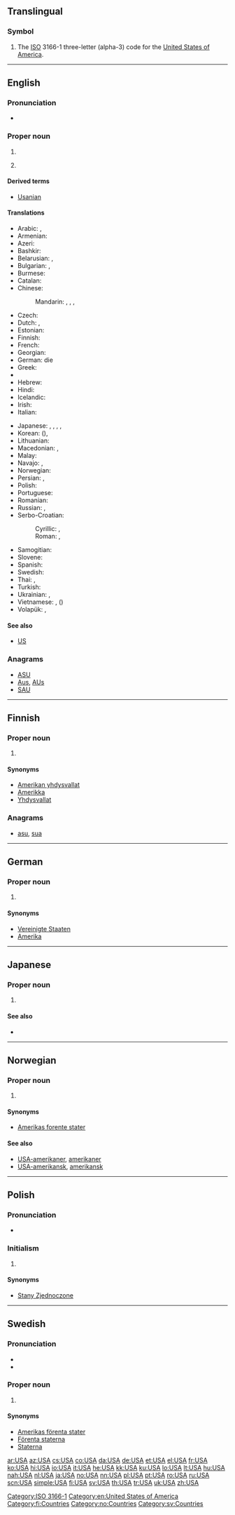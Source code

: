 {{also|usa|Usa|U.S.A.}}
==Translingual==

===Symbol===
{{head|mul|symbol}}

# The [[ISO]] 3166-1 three-letter (alpha-3) code for the [[United States of America]].

[[Category:ISO 3166-1]]

----

==English==
{{wikipedia}}

===Pronunciation===
* {{IPA|/juː.ɛs.eɪ/}}

===Proper noun===
{{en-proper noun}}

# {{initialism of|United States of America}}
# {{US|military|slang}} {{initialism of|United States Army}}

====Derived terms====
* [[Usanian]]

====Translations====
{{trans-top|United States of America}}
* Arabic: {{t-|ar|لولايات المتحدة|f|p|tr=al-wilayaat al-muttáHida}}, {{t+|ar|أمريكا|f|tr='amriika}}
* Armenian: {{t-|hy|ԱՄՆ|tr=AMN}}
* Azeri: {{t+|az|ABŞ}}
* Bashkir: {{tø|ba|АҠШ|tr=AQŠ, A-QïŠ}}
* Belarusian: {{t-|be|ЗША|m|p|tr=ze-še-á|xs=Belarusian}}, {{t-|be|Амерыка|f|tr=Améryka|xs=Belarusian}}
* Bulgarian: {{t-|bg|САЩ|m|p|tr=sašt}}, {{t-|bg|Америка|f|tr=Amérika}}
* Burmese: {{t-|my|အမေရိကန်|sc=Mymr|xs=Burmese}}
* Catalan: {{t-|ca|EUA|m|p}}
* Chinese:
*: Mandarin: {{t-|cmn|美國|sc=Hani}}, {{t-|cmn|美国|tr=Měiguó|sc=Hani}}, {{t-|cmn|美|alt=美-|tr=Měi-|sc=Hani}} {{qualifier|as a component}},  {{t-|cmn|USA|sc=Latn}}
* Czech: {{t+|cs|USA}}
* Dutch: {{t-|nl|VS}}, {{t+|nl|VSA}} {{qualifier|rare}}
* Estonian: {{t+|et|USA}}
* Finnish: {{t+|fi|USA}}
* French: {{t-|fr|EUA|m|p}}
* Georgian: {{t+|ka|აშშ|sc=Geor|xs=Georgian}}
* German: die {{t+|de|USA|p}}
* Greek: {{t+|el|ΗΠΑ|f|p|tr=IPA}}
* {{trreq|gu}}
* Hebrew: {{t-|he|ארה״ב|tr=arhab}}
* Hindi: {{t+|hi|अमेरिका|tr=amērikā|xs=Hindi}}
* Icelandic: {{t+|is|BNA|f|p}}
* Irish: {{t-|ga|SAM}}
* Italian: {{t-|it|U.S.A.|m|p}}
{{trans-mid}}
* Japanese: {{t+|ja|アメリカ|tr=Amerika}}, {{t+|ja|USA}}, {{t+|ja|米国|tr=べいこく, Beikoku}}, {{t+|ja|米|alt=米-|tr=Bei-}} {{qualifier|as a component}}, {{t-|ja|ユー・エス・エー|tr=yū-esu-ē}}
* Korean: {{t+|ko|미국|tr=Miguk|sc=Hang}} ({{t+|ko|美國|sc=Hani}}),  {{t+|ko|아메리카|tr=Amerika|sc=Hang}}
* Lithuanian: {{t+|lt|JAV|}}
* Macedonian: {{t-|mk|САД|f|p|tr=SAD}}, {{t+|mk|Америка|f|tr=Amérika}}
* Malay: {{t-|ms|AS}}
* Navajo: {{tø|nv|WBA}}, {{tø|nv|W.B.A.}}
* Norwegian: {{t+|no|USA}}
* Persian: {{t+|fa|ایالات متحده|tr=ayâlât-e motahideh}}, {{t+|fa|اتازونی|tr=etāzuni}}
* Polish: {{t+|pl|USA|p}}
* Portuguese: {{t+|pt|EUA|m|p}}
* Romanian: {{t+|ro|SUA|f|p}}
* Russian: {{t+|ru|США|m|p|tr=Se-Še-A, SŠA}},  {{t+|ru|Америка|f|tr=Amérika}}
* Serbo-Croatian:
*: Cyrillic: {{t-|sh|САД|f|p|sc=Cyrl|xs=Serbo-Croatian}}, {{t-|sh|Америка|f|sc=Cyrl|xs=Serbo-Croatian}}
*: Roman: {{t-|sh|SAD|f|p|xs=Serbo-Croatian}}, {{t-|sh|Amerika|f|xs=Serbo-Croatian}}
* Samogitian: {{tø|sgs|JAV|}}
* Slovene: {{t+|sl|ZDA|f|p}}
* Spanish: {{t-|es|EE. UU.|m|p}}
* Swedish: {{t+|sv|USA|n|s}}
* Thai: {{t-|th|สหรัฐ|tr=sàhàrát}}, {{t-|th|อเมริกา|tr=à-may-rí-gaa}}
* Turkish: {{t+|tr|ABD}}
* Ukrainian: {{t+|uk|США|m|p|tr=se-še-á|xs=Ukrainian}}, {{t-|uk|Америка|f|tr=Améryka|xs=Ukrainian}}
* Vietnamese: {{t+|vi|Mỹ|xs=Vietnamese}}, {{t+|vi|Hoa Kỳ|xs=Vietnamese}} ({{t-|vi|花旗|sc=Hani|xs=Vietnamese}})
* Volapük: {{t-|vo|TPM}}, {{t+|vo|Lamerikän}}
{{trans-bottom}}

====See also====
* [[US]]

===Anagrams===
* [[ASU#English|ASU]]
* [[Aus#English|Aus]], [[AUs#English|AUs]]
* [[SAU#English|SAU]]

[[Category:en:United States of America]]

----

==Finnish==

===Proper noun===
{{fi-proper noun}}

# {{l|en|USA}}

====Synonyms====
* [[Amerikan yhdysvallat]]
* [[Amerikka]]
* [[Yhdysvallat]]

===Anagrams===
* [[asu#Finnish|asu]], [[sua#Finnish|sua]]

[[Category:fi:Countries]]

----

==German==

===Proper noun===
{{de-proper noun|g=p}}

# {{l|en|USA}}

====Synonyms====
* [[Vereinigte Staaten]]
* [[Amerika]]

----

==Japanese==

===Proper noun===
{{ja-noun|r|kata=ユー・エス・エー|hidx=ゆうえすええ}}

# {{l|en|USA}}

====See also====
* {{l|ja|米|tr=[[べい]], [[bei]]}}

----

==Norwegian==

===Proper noun===
{{no-proper noun}}

# {{l|en|USA}}

====Synonyms====
* [[Amerikas forente stater]] {{qualifier|full name}}

====See also====
* [[USA-amerikaner]], [[amerikaner]]
* [[USA-amerikansk]], [[amerikansk]]

[[Category:no:Countries]]

----

==Polish==

===Pronunciation===
* {{IPA|/uɛsˈa/|lang=pl}}

===Initialism===
{{head|pl|initialism|g=p}}

# {{l|en|USA}}

====Synonyms====
* [[Stany Zjednoczone]]

----

==Swedish==

===Pronunciation===
* {{IPA|/ˈʉːˌɛsɑː/|/ʉːɛsˈɑː/|lang=sv}}
* {{audio|Sv-USA.ogg|audio}}

===Proper noun===
{{head|sv|proper noun|g=n}}

# {{l|en|USA}} {{gloss|United States of America}}

====Synonyms====
* [[Amerikas förenta stater]]
* [[Förenta staterna]]
* [[Staterna]]

[[Category:sv:Countries]]

[[ar:USA]]
[[az:USA]]
[[cs:USA]]
[[co:USA]]
[[da:USA]]
[[de:USA]]
[[et:USA]]
[[el:USA]]
[[fr:USA]]
[[ko:USA]]
[[hi:USA]]
[[io:USA]]
[[it:USA]]
[[he:USA]]
[[kk:USA]]
[[ku:USA]]
[[lo:USA]]
[[lt:USA]]
[[hu:USA]]
[[nah:USA]]
[[nl:USA]]
[[ja:USA]]
[[no:USA]]
[[nn:USA]]
[[pl:USA]]
[[pt:USA]]
[[ro:USA]]
[[ru:USA]]
[[scn:USA]]
[[simple:USA]]
[[fi:USA]]
[[sv:USA]]
[[th:USA]]
[[tr:USA]]
[[uk:USA]]
[[zh:USA]]